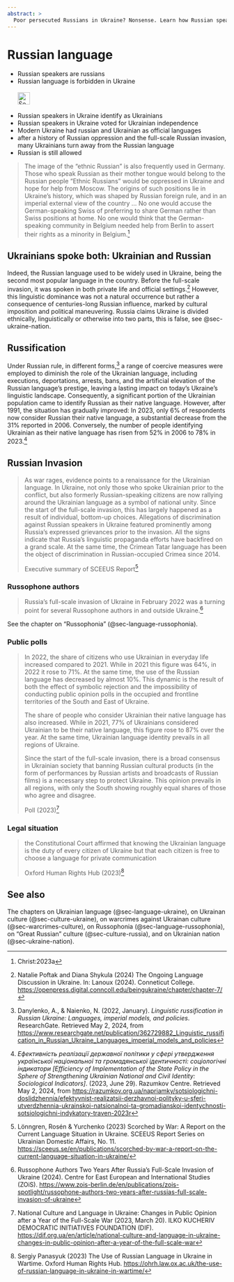 ```yaml
---
abstract: > 
  Poor persecuted Russians in Ukraine? Nonsense. Learn how Russian speakers in Ukraine are Ukrainians and hate Russia.
---
```


# Russian language {#sec-language-russia}

::: {.callout-caution title="Myth"}
- Russian speakers are russians
- Russian language is forbidden in Ukraine
[<br></br>![Search for topic in EUvsDisinfo](../all_common_img/EUvsDisinfo_400x240.jpg){height=2em}](https://euvsdisinfo.eu/disinformation-cases/?text=russian%20language&sort=relevance)
:::

::: {.callout-tip title="Truth"}
- Russian speakers in Ukraine identify as Ukrainians
- Russian speakers in Ukraine voted for Ukrainian independence
- Modern Ukraine had russian and Ukrainian as official languages
- after a history of Russian oppression and the full-scale Russian invasion, many Ukrainians turn away from the Russian language
- Russian is still allowed
:::

> The image of the “ethnic Russian” is also frequently used in Germany. Those who speak Russian as their mother tongue would belong to the Russian people “Ethnic Russians” would be oppressed in Ukraine and hope for help from Moscow. The origins of such positions lie in Ukraine's history, which was shaped by Russian foreign rule, and in an imperial external view of the country ... No one would accuse the German-speaking Swiss of preferring to share German rather than Swiss positions at home. No one would think that the German-speaking community in Belgium needed help from Berlin to assert their rights as a minority in Belgium.^[Christ:2023a]


## Ukrainians spoke both: Ukrainian and Russian

Indeed, the Russian language used to be widely used in Ukraine, being the second most popular language in the country. Before the full-scale invasion, it was spoken in both private life and official settings.[^language-russia-1] However, this linguistic dominance was not a natural occurrence but rather a consequence of centuries-long Russian influence, marked by cultural imposition and political maneuvering. Russia claims Ukraine is divided ethnically, linguistically or otherwise into two parts, this is false, see @sec-ukraine-nation.

## Russification

Under Russian rule, in different forms,[^language-russia-5] a range of coercive measures were employed to diminish the role of the Ukrainian language, including executions, deportations, arrests, bans, and the artificial elevation of the Russian language's prestige, leaving a lasting impact on today’s Ukraine's linguistic landscape. Consequently, a significant portion of the Ukrainian population came to identify Russian as their native language. However, after 1991, the situation has gradually improved: In 2023, only 6% of respondents now consider Russian their native language, a substantial decrease from the 31% reported in 2006\. Conversely, the number of people identifying Ukrainian as their native language has risen from 52% in 2006 to 78% in 2023.[^language-russia-6]


## Russian Invasion

> As war rages, evidence points to a renaissance for the Ukrainian language. In Ukraine, not only those who spoke Ukrainian prior to the conflict, but also formerly Russian-speaking citizens are now rallying around the Ukrainian language as a symbol of national unity. Since the start of the full-scale invasion, this has largely happened as a result of individual, bottom-up choices. Allegations of discrimination against Russian speakers in Ukraine featured prominently among Russia’s expressed grievances prior to the invasion. All the signs indicate that Russia’s linguistic propaganda efforts have backfired on a grand scale. At the same time, the Crimean Tatar language has been the object of discrimination in Russian-occupied Crimea since 2014.
> 
> Executive summary of SCEEUS Report[^language-russia-7]


### Russophone authors 

> Russia’s full-scale invasion of Ukraine in February 2022 was a turning point for several Russophone authors in and outside Ukraine.[^language-russia-4]

See the chapter on "Russophonia" (@sec-language-russophonia).


### Public polls

> In 2022, the share of citizens who use Ukrainian in everyday life increased compared to 2021. While in 2021 this figure was 64%, in 2022 it rose to 71%. At the same time, the use of the Russian language has decreased by almost 10%. This dynamic is the result of both the effect of symbolic rejection and the impossibility of conducting public opinion polls in the occupied and frontline territories of the South and East of Ukraine.  
>
> The share of people who consider Ukrainian their native language has also increased.  While in 2021, 77% of Ukrainians considered Ukrainian to be their native language, this figure rose to 87% over the year. At the same time, Ukrainian language identity prevails in all regions of Ukraine.
> 
> Since the start of the full-scale invasion, there is a broad consensus in Ukrainian society that banning Russian cultural products (in the form of performances by Russian artists and broadcasts of Russian films) is a necessary step to protect Ukraine. This opinion prevails in all regions, with only the South showing roughly equal shares of those who agree and disagree.
>
> Poll (2023)[^language-russia-2]

### Legal situation

> the Constitutional Court affirmed that knowing the Ukrainian language is the duty of every citizen of Ukraine but that each citizen is free to choose a language for private communication
> 
> Oxford Human Rights Hub (2023)[^language-russia-3]


## See also

The chapters on Ukrainian language  (@sec-language-ukraine), on Ukrainan culture (@sec-culture-ukraine), on warcrimes against Ukrainan culture (@sec-warcrimes-culture), on Russophonia (@sec-language-russophonia), on "Great Russian" culture (@sec-culture-russia), and on Ukrainian nation (@sec-ukraine-nation).


[^language-russia-5]:  Danylenko, A., & Naienko, N. (2022, January). *Linguistic russification in Russian Ukraine: Languages, imperial models, and policies*. ResearchGate. Retrieved May 2, 2024, from [https://www.researchgate.net/publication/362729882\_Linguistic\_russification\_in\_Russian\_Ukraine\_Languages\_imperial\_models\_and\_policies](https://www.researchgate.net/publication/362729882_Linguistic_russification_in_Russian_Ukraine_Languages_imperial_models_and_policies) 

[^language-russia-6]:  *Ефективність реалізації державної політики у сфері утвердження української національної та громадянської ідентичності: соціологічні індикатори \[Efficiency of Implementation of the State Policy in the Sphere of Strengthening Ukrainian National and Civil Identity: Sociological Indicators\]*. (2023, June 29). Razumkov Centre. Retrieved May 2, 2024, from [https://razumkov.org.ua/napriamky/sotsiologichni-doslidzhennia/efektyvnist-realizatsii-derzhavnoi-polityky-u-sferi-utverdzhennia-ukrainskoi-natsionalnoi-ta-gromadianskoi-identychnosti-sotsiologichni-indykatory-traven-2023r](https://razumkov.org.ua/napriamky/sotsiologichni-doslidzhennia/efektyvnist-realizatsii-derzhavnoi-polityky-u-sferi-utverdzhennia-ukrainskoi-natsionalnoi-ta-gromadianskoi-identychnosti-sotsiologichni-indykatory-traven-2023r)


[^language-russia-1]: Natalie Poftak and Diana Shykula (2024) The Ongoing Language Discussion in Ukraine. In: Lanoux (2024). Conneticut College.   [https://openpress.digital.conncoll.edu/beingukraine/chapter/chapter-7/](https://openpress.digital.conncoll.edu/beingukraine/chapter/chapter-7/)

[^language-russia-2]: National Culture and Language in Ukraine: Changes in Public Opinion after a Year of the Full-Scale War (2023, March 20). ILKO KUCHERIV DEMOCRATIC INITIATIVES FOUNDATION (DIF). [https://dif.org.ua/en/article/national-culture-and-language-in-ukraine-changes-in-public-opinion-after-a-year-of-the-full-scale-war](https://dif.org.ua/en/article/national-culture-and-language-in-ukraine-changes-in-public-opinion-after-a-year-of-the-full-scale-war)

[^language-russia-3]: Sergiy Panasyuk (2023) The Use of Russian Language in Ukraine in Wartime. Oxford Human Rights Hub. [https://ohrh.law.ox.ac.uk/the-use-of-russian-language-in-ukraine-in-wartime/](https://ohrh.law.ox.ac.uk/the-use-of-russian-language-in-ukraine-in-wartime/)

[^language-russia-4]: Russophone Authors Two Years After Russia’s Full-Scale Invasion of Ukraine (2024). Centre for East European and International Studies (ZOiS). [https://www.zois-berlin.de/en/publications/zois-spotlight/russophone-authors-two-years-after-russias-full-scale-invasion-of-ukraine](https://www.zois-berlin.de/en/publications/zois-spotlight/russophone-authors-two-years-after-russias-full-scale-invasion-of-ukraine)

[^language-russia-7]: Lönngren, Rosén & Yurchenko (2023) Scorched by War: A Report on the Current Language Situation in Ukraine. SCEEUS Report Series on Ukrainian Domestic Affairs, No. 11. [https://sceeus.se/en/publications/scorched-by-war-a-report-on-the-current-language-situation-in-ukraine/](https://sceeus.se/en/publications/scorched-by-war-a-report-on-the-current-language-situation-in-ukraine/)


